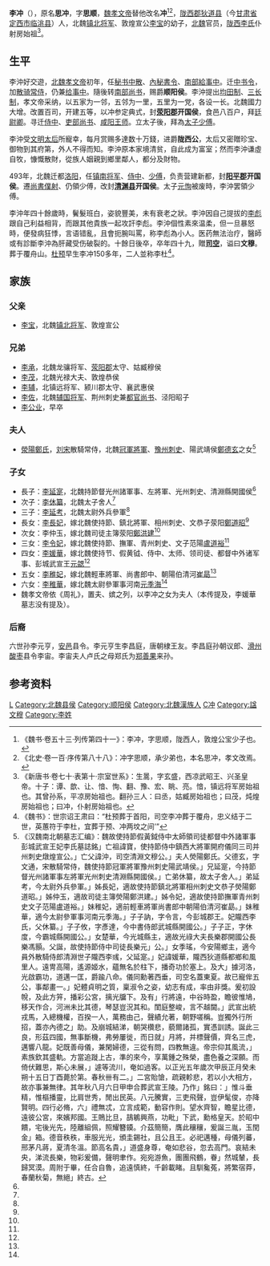 {{Otheruses|other=名为李冲的其他人物|李冲}}
{{Otheruses|other=名为李思冲的其他人物|李思冲}}

'''李冲'''（{{bd|450年||498年||CatIdx=L}}），原名'''思冲'''，字'''思顺'''，[[魏孝文帝|魏孝文帝]]替他改名'''冲'''<ref>《魏书·卷五十三·列传第四十一》：李冲，字思顺，陇西人，敦煌公宝少子也。</ref><ref>《北史·卷一百·序传第八十八》：冲字思顺，承少弟也，本名思冲，孝文改焉。</ref>，[[陇西郡|陇西郡]][[狄道县|狄道县]]（今[[甘肃省|甘肃省]][[定西市|定西市]][[临洮县|临洮县]]）人，北魏[[镇北将军|镇北将军]]、敦煌宣公[[李宝_(北魏)|李宝]]的幼子，[[北魏|北魏]]官员，[[陇西李氏|陇西李氏]]仆射房始祖<ref>《新唐书·卷七十·表第十·宗室世系》：生暠，字玄盛，西凉武昭王、兴圣皇帝。十子：谭、歆、让、愔、恂、翻、豫、宏、眺、亮。愔，镇远将军房始祖也。其曾孙系，平凉房始祖也。翻孙三人：曰丞，姑臧房始祖也；曰茂，炖煌房始祖也；曰冲，仆射房始祖也。</ref>。

==生平==
李沖好交遊，[[北魏孝文帝|北魏孝文帝]]初年，任[[秘书中散|秘书中散]]、[[內秘書令|內秘書令]]、[[南部給事中|南部給事中]]。迁[[中书令|中书令]]，加[[散骑常侍|散骑常侍]]，仍兼[[给事中|给事中]]。隨後转[[南部尚书|南部尚书]]，赐爵'''顺阳侯'''。李沖提出[[均田制|均田制]]、[[三长制|三长制]]，孝文帝采纳，以五家为一邻，五邻为一里，五里为一党，各设一长。北魏國力大增。改置百司，开建五等，以冲参定典式，封'''[[荥阳郡|荥阳郡]]开国侯'''，食邑八百户，拜[[廷尉卿|廷尉卿]]。寻迁[[侍中|侍中]]、[[吏部尚书|吏部尚书]]、[[咸阳王师|咸阳王师]]。立太子後，拜為[[太子少傅|太子少傅]]。

李沖受[[文明太后|文明太后]]所寵幸，每月赏赐多達数十万錢，进爵'''陇西公'''，太后又密贈珍宝、御物到其府第，外人不得而知。李沖原本家境清贫，自此成为富室；然而李沖谦虛自牧，慷慨散財，從族人姻親到鄉里鄰人，都分及財物。

493年，北魏迁都[[洛阳|洛阳]]，任[[镇南将军|镇南将军]]、[[侍中|侍中]]、[[少傅|少傅]]，负责营建新都，封'''[[阳平郡|阳平郡]]开国侯'''。遷[[尚書僕射|尚書僕射]]、仍領少傅，改封'''[[清渊县|清渊县]]开国侯'''。太子[[元恂|元恂]]被废時，李沖罢領少傅。

李沖年四十餘歲時，鬢髮班白，姿貌豐美，未有衰老之狀。李沖因自己提拔的[[李彪_(北朝)|李彪]]跟自己利益相背，而跟其他貴族一起攻訐李彪。李沖個性素來温柔，但一旦暴怒時，便發病狂悸，言语错亂，且會扼腕叫罵，称李彪為小人。医药無法治疗，醫師或有診斷李沖為肝藏受伤破裂的。十餘日後卒，卒年四十九，贈'''[[司空|司空]]'''，谥曰'''文穆'''。葬于覆舟山。[[杜预|杜预]]早生李冲150多年，二人並称李杜<ref>《魏书》：世宗诏王肃曰：“杜预葬于首阳，司空李冲葬于覆舟，忠义结于二世，英蕙符于李杜，宜葬于预、冲两坟之间’”</ref>。

==家族==
{{main|陇西李氏世系图}}

===父亲===
*[[李宝_(北魏)|李宝]]，北魏[[镇北将军|镇北将军]]、敦煌宣公

===兄弟===
*[[李承_(北魏)|李承]]，北魏龙骧将军、[[荥阳郡|荥阳郡]]太守、姑臧穆侯
*[[李茂_(北魏)|李茂]]，北魏光禄大夫、敦煌恭侯
*[[李辅_(北魏)|李辅]]，北镇远将军、颍川郡太守、襄武惠侯
*[[李佐_(北魏)|李佐]]，北魏[[辅国将军|辅国将军]]、荆州刺史兼[[都官尚书|都官尚书]]、泾阳昭子
*[[李公业|李公业]]，早卒

===夫人===
*[[滎陽鄭氏|滎陽鄭氏]]，[[刘宋|刘宋]]散騎常侍，北魏[[冠軍將軍|冠軍將軍]]、[[豫州|豫州]][[刺史|刺史]]、陽武靖侯[[鄭德玄|鄭德玄]]之女<ref name=autogenerated1>《汉魏南北朝墓志汇编》：魏故使持節假黃鉞侍中太師領司徒都督中外諸軍事彭城武宣王妃李氏墓誌銘」亡祖諱寶，使持節侍中鎮西大將軍開府儀同三司并州刺史燉煌宣公。」亡父諱沖，司空清淵文穆公。」夫人熒陽鄭氏。父德玄，字文通，宋散騎常侍，魏使持節冠軍將軍豫州刺史陽武靖侯。」兄延寔，今持節督光州諸軍事左將軍光州刺史清淵縣開國侯。」亡弟休纂，故太子舍人。」弟延考，今太尉外兵參軍。」姊長妃，適故使持節鎮北將軍相州刺史文恭子熒陽鄭道昭。」姊仲玉，適故司徒主簿熒陽鄭洪建。」姊令妃，適故使持節撫軍青州刺史文子范陽盧道裕。」妹稚妃，適前輕車將軍尚書郎中朝陽伯清河崔勗。」妹稚華，適今太尉參軍事河南元季海。」子子訥，字令言，今彭城郡王。妃隴西李氏，父休纂。」子子攸，字彥達，今中書侍郎武城縣開國公。」子子正，字休度，今霸城縣開國公。」女楚華，今光城縣主，適故光祿大夫長樂郡開國公長樂馮顥。父誕，故使持節侍中司徒長樂元」公。」女季瑤，今安陽鄉主，適今員外散騎侍郎清淵世子隴西李彧，父延寔。」妃諱媛華，隴西狄道縣都鄉和風里人。遠冑高陽，遙源姬水，蘊無名於柱下，播奇功於塞上。及大」據河洛，光啟霸功，道邁一匡，爵踰八命。儀同勳著西垂，司空名蓋東夏。故已寵侔五公，事鄰畫一。」妃體貞明之質，稟淑令之姿，幼志有成，率由非獎。爰初設帨，及此方笄，播彩公宮，摛光牖下。及有」行將遠，中谷時盈，瞻彼惟鳩，移天作合，河洲未比其德，琴瑟豈況其和。閨庭整峻，言不越閫。」武宣出統戎馬，入總機權，百揆一人，萬務由己，聲績允著，朝野嗟稱。豈獨外行所招，蓋亦內德之」助。及崩城結涕，朝哭欑悲，藐爾諸孤，實憑訓誘。誕此三良，形茲四國，無事斷機，弗勞屢徙，而日就」月將，并標聲價，齊名三虎，邁響八龍。妃既善母儀，兼閑婦德，三從有問，四教無違。帝宗仰其風流，」素族欽其盛軌。方當追蹝上古，準的來今，享萬鍾之殊榮，盡色養之深願。而倚伏難思，斯心未展，」遽等流川，奄如過客。以正光五年歲次甲辰正月癸未朔十五日丁酉薨於第。春秋卌有二。」二宮貽愴，疏親軫悲，若以小大相方，故亦事兼無律。其年秋八月六日甲申合葬武宣王陵。乃作」銘曰：」惟斗垂精，惟樞播靈，比肩世秀，閒出民英。八元騰實，三吏飛聲，豈伊髦俊，亦降賢明。四行必脩，六」禮無忒，立言成範，動容作則。望水齊智，瞻星比德，遠彼公宮，來嬪邦國。王鵙比旦，鴶鵴興燕，功毗」下武，勳格皇天。於昭中饋，宅後光先，陸離組佩，照耀簪䥖。介茲簡簡，膺此穰穰，爰誕三胤，玉閏金」箱。德音秩秩，車服光光，頒圭錫社，且公且王。必祀邁種，母儀列蕃，邢茅凡蔣，夏清冬溫。節高名貴，」道盛身尊，奄如悲谷，忽去高門。哀結未央，涕流長樂，物彩爰備，聲明聿作。宛宛游魚，團團飛鶴，眷」然城輦，長歸冥漠。周附于畢，任合自魯，追遠慎終，千齡載睹。且馴毚菟，將繁宿莽，春蘭秋菊，無絕」終古。</ref>

===子女===
*長子：[[李延寔|李延寔]]，北魏持節督光州諸軍事、左將軍、光州刺史、清淵縣開國侯<ref name=autogenerated1 />
*次子：[[李休纂|李休纂]]，北魏太子舍人<ref name=autogenerated1 />
*三子：[[李延考|李延考]]，北魏太尉外兵參軍<ref name=autogenerated1 />
*長女：[[李長妃|李長妃]]，嫁北魏使持節、鎮北將軍、相州刺史、文恭子荥阳[[鄭道昭|鄭道昭]]<ref name=autogenerated1 />
*次女：李仲玉，嫁北魏司徒主簿荥阳[[鄭洪建|鄭洪建]]<ref name=autogenerated1 />
*三女：[[李令妃|李令妃]]，嫁北魏使持節、撫軍、青州刺史、文子范陽[[盧道裕|盧道裕]]<ref name=autogenerated1 />
*四女：[[李媛華|李媛華]]，嫁北魏使持节、假黄钺、侍中、太师、领司徒、都督中外诸军事、彭城武宣王[[元勰|元勰]]<ref name=autogenerated1 />
*五女：[[李稚妃|李稚妃]]，嫁北魏輕車將軍、尚書郎中、朝陽伯清河[[崔勗|崔勗]]<ref name=autogenerated1 />
*六女：[[李稚華|李稚華]]，嫁北魏太尉參軍事河南[[元季海|元季海]]<ref name=autogenerated1 />
*魏孝文帝依《周礼》，置夫、嫔之列，以李冲之女为夫人（本传提及，李媛華墓志没有提及）。

===后裔===
六世孙李元亨，[[安邑县|安邑]]县令。李元亨生李昌庭，唐朝棣王友。李昌庭孙朝议郎、[[滑州|滑州]][[酸枣|酸枣]]县令李宙。李宙夫人卢氏之母郑氏为[[郑善果|郑善果]]来孙。

==参考资料==
{{reflist}}

[[Category:北魏中书令|L]]
[[Category:北魏县侯|Category:北魏县侯]]
[[Category:顺阳侯|Category:顺阳侯]]
[[Category:北魏漢族人|Category:北魏漢族人]]
[[Category:隴西李氏|C冲]]
[[Category:諡文穆|Category:諡文穆]]
[[Category:李姓|Category:李姓]]